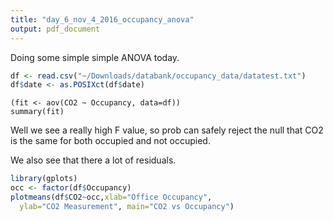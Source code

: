 ```yaml
---
title: "day_6_nov_4_2016_occupancy_anova"
output: pdf_document
---
```


Doing some simple simple ANOVA today.

```r
df <- read.csv("~/Downloads/databank/occupancy_data/datatest.txt")
df$date <- as.POSIXct(df$date)
```

```
(fit <- aov(CO2 ~ Occupancy, data=df))
summary(fit)
```

Well we see a really high F value, so prob can safely reject the null that CO2 is the same for both occupied and not occupied. 

We also see that there a lot of residuals. 

```r
library(gplots)
occ <- factor(df$Occupancy)
plotmeans(df$CO2~occ,xlab="Office Occupancy",
  ylab="CO2 Measurement", main="CO2 vs Occupancy")
```
